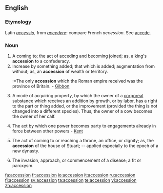 ==English==

===Etymology===
Latin ''[[accessio]]'', from ''[[accedere]]'': compare French ''accession''. See [[accede]].

===Noun===
{{en-noun}}

# A coming to; the act of acceding and becoming joined; as, a king's '''accession''' to a confederacy.
# Increase by something added; that which is added; augmentation from without; as, an '''accession''' of wealth or territory.
#:*The only '''accession''' which the Roman empire received was the province of Britain. - [[Gibbon]]
# {{law}} A mode of acquiring property, by which the owner of a [[corporeal]] substance which receives an addition by growth, or by labor, has a right to the part or thing added, or the improvement (provided the thing is not changed into a different species).  Thus, the owner of a cow becomes the owner of her calf.
# {{law}} The act by which one power becomes party to engagements already in force between other powers - [[Kent]]
# The act of coming to or reaching a throne, an office, or dignity; as, the '''accession''' of the house of Stuart; -- applied especially to the epoch of a new dynasty.
# {{medicine}} The invasion, approach, or commencement of a disease; a fit or paroxysm.

[[fa:accession]]
[[fr:accession]]
[[io:accession]]
[[it:accession]]
[[ru:accession]]
[[fi:accession]]
[[sv:accession]]
[[ta:accession]]
[[te:accession]]
[[vi:accession]]
[[zh:accession]]